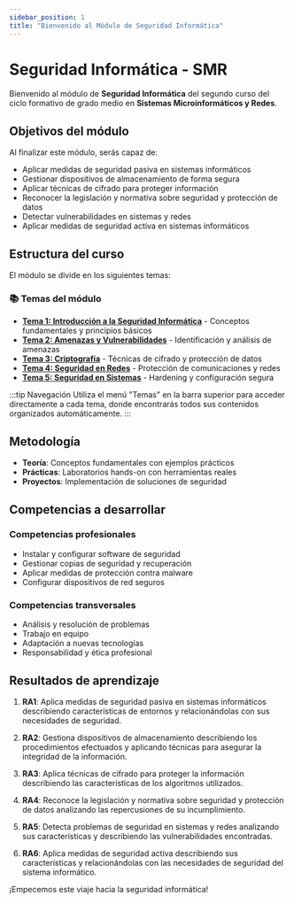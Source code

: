 ```yaml
---
sidebar_position: 1
title: "Bienvenido al Módulo de Seguridad Informática"
---
```


# Seguridad Informática - SMR

Bienvenido al módulo de **Seguridad Informática** del segundo curso del ciclo formativo de grado medio en **Sistemas Microinformáticos y Redes**.

## Objetivos del módulo

Al finalizar este módulo, serás capaz de:

- Aplicar medidas de seguridad pasiva en sistemas informáticos
- Gestionar dispositivos de almacenamiento de forma segura  
- Aplicar técnicas de cifrado para proteger información
- Reconocer la legislación y normativa sobre seguridad y protección de datos
- Detectar vulnerabilidades en sistemas y redes
- Aplicar medidas de seguridad activa en sistemas informáticos

## Estructura del curso

El módulo se divide en los siguientes temas:

### 📚 Temas del módulo

- **[Tema 1: Introducción a la Seguridad Informática](./tema-1-introduccion/introduccion)** - Conceptos fundamentales y principios básicos
- **[Tema 2: Amenazas y Vulnerabilidades](./tema-2-amenazas/introduccion)** - Identificación y análisis de amenazas
- **[Tema 3: Criptografía](./tema-3-criptografia/introduccion)** - Técnicas de cifrado y protección de datos
- **[Tema 4: Seguridad en Redes](./tema-4-seguridad-redes/introduccion)** - Protección de comunicaciones y redes
- **[Tema 5: Seguridad en Sistemas](./tema-5-seguridad-sistemas/introduccion)** - Hardening y configuración segura

:::tip Navegación
Utiliza el menú "Temas" en la barra superior para acceder directamente a cada tema, donde encontrarás todos sus contenidos organizados automáticamente.
:::

## Metodología

- **Teoría**: Conceptos fundamentales con ejemplos prácticos
- **Prácticas**: Laboratorios hands-on con herramientas reales
- **Proyectos**: Implementación de soluciones de seguridad

## Competencias a desarrollar

### Competencias profesionales
- Instalar y configurar software de seguridad
- Gestionar copias de seguridad y recuperación
- Aplicar medidas de protección contra malware
- Configurar dispositivos de red seguros

### Competencias transversales
- Análisis y resolución de problemas
- Trabajo en equipo
- Adaptación a nuevas tecnologías
- Responsabilidad y ética profesional

## Resultados de aprendizaje

1. **RA1**: Aplica medidas de seguridad pasiva en sistemas informáticos describiendo características de entornos y relacionándolas con sus necesidades de seguridad.

2. **RA2**: Gestiona dispositivos de almacenamiento describiendo los procedimientos efectuados y aplicando técnicas para asegurar la integridad de la información.

3. **RA3**: Aplica técnicas de cifrado para proteger la información describiendo las características de los algoritmos utilizados.

4. **RA4**: Reconoce la legislación y normativa sobre seguridad y protección de datos analizando las repercusiones de su incumplimiento.

5. **RA5**: Detecta problemas de seguridad en sistemas y redes analizando sus características y describiendo las vulnerabilidades encontradas.

6. **RA6**: Aplica medidas de seguridad activa describiendo sus características y relacionándolas con las necesidades de seguridad del sistema informático.

¡Empecemos este viaje hacia la seguridad informática!
